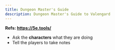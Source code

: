 ```yaml
---
title: Dungeon Master's Guide
description: Dungeon Master's Guide to Valengard
---
```


**Refs: https://5e.tools/**

- Ask the **characters** what they are doing
- Tell the players to take notes
